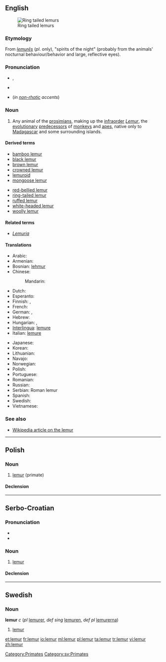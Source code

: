 {{also|Lemur|lémur}}
==English==
[[Image:Ring tailed lemurs.jpg|thumb|Ring tailed lemurs]]

===Etymology===
From {{etyl|la}} ''[[lemures|lemurēs]]'' (''pl''. only), "spirits of the night" (probably from the animals' nocturnal behaviour/behavior and large, reflective eyes).

===Pronunciation===
* {{IPA|/ˈliːmə(r)/}}, {{SAMPA|/"li:m@(r)/}}
* {{rhymes|iːmə(r)}}
* {{homophones|Lima}} (''in [[non-rhotic]] accents'')

===Noun===
{{en-noun}}

# Any animal of the [[prosimian]]s, making up the [[infraorder]] ''[[Lemur]]'', the [[evolutionary]] [[predecessor]]s of [[monkey]]s and [[ape]]s, native only to [[Madagascar]] and some surrounding islands.

====Derived terms====
{{rel-top|terms derived from ''lemur (noun)''}}
* [[bamboo lemur]]
* [[black lemur]]
* [[brown lemur]]
* [[crowned lemur]]
* [[lemuroid]]
* [[mongoose lemur]]
{{rel-mid}}
* [[red-bellied lemur]]
* [[ring-tailed lemur]]
* [[ruffed lemur]]
* [[white-headed lemur]]
* [[woolly lemur]]
{{rel-bottom}}

====Related terms====
* ''[[Lemuria]]''

====Translations====
{{trans-top|any animal of the prosimians, making up the infraorder Lemuriformes}}
* Arabic: {{t|ar|لیمور|m|tr=limuur}}
* Armenian: {{t-|hy|լեմուր|tr=lemur}}
* Bosnian: [[lehmur]] {{m}}
* Chinese:
*: Mandarin: {{t|cmn|狐猴|tr=húhóu|sc=Hani}}
* Dutch: {{t-|nl|lemur}}
* Esperanto: {{t|eo|lemuro}}
* Finnish: {{t-|fi|puoliapina}}, {{t+|fi|maki}}
* French: {{t+|fr|lémur|m}}
* German: {{t+|de|Lemur|m}}, {{t-|de|Lemure|m}}
* Hebrew: {{t-|he|למור|alt=לֶמוּר}}
* Hungarian: {{t-|hu|maki}}, {{t-|hu|makimajom}}
* [[Interlingua]]: [[lemure#Interlingua|lemure]]
* Italian: [[lemure#Italian|lemure]] {{m}}
{{trans-mid}}
* Japanese: {{t|ja|キツネザル|tr=kitsunezaru}}
* Korean: {{t|ko|여우원숭이|tr=yeou-weonsungi|sc=Hang}}
* Lithuanian: {{t-|lt|lemūras|m}}
* Navajo: {{tø|nv|mágí bitseeʼ noodǫ́zígíí}}
* Norwegian: {{t-|no|lemur|m}}
* Polish: {{t+|pl|lemur|m}}
* Portuguese: {{t-|pt|lêmure|m}}
* Romanian: {{t-|ro|lemur}}
* Russian: {{t+|ru|лемур|m|tr=lemúr}}
* Serbian: Roman lemur
* Spanish: {{t+|es|lémur|m}}
* Swedish: {{t-|sv|lemur}}
* Vietnamese: {{t-|vi|vượn cáo|xs=Vietnamese}}
{{trans-bottom}}

===See also===
* [[w:Lemur|Wikipedia article on the lemur]]

[[Category:Primates]]

----

==Polish==

===Noun===
{{pl-noun|m}}

# [[lemur#English|lemur]] (primate)

====Declension====
{{pl-decl-noun
|lemur|lemury
|lemura|lemurów
|lemurowi|lemurom
|lemura|lemury
|lemurem|lemurami
|lemurze|lemurach
|lemurze|lemury
}}

----

==Serbo-Croatian==

===Pronunciation===
* {{IPA|/lěmuːr/|lang=sh}}
* {{hyphenation|le|mur}}

===Noun===
{{sh-noun|g=m|head=lèmūr|r|лемур|лѐмӯр}}

# [[#English|lemur]]

====Declension====
{{sh-decl-noun
|lèmūr|lemuri
|lemúra|lemura
|lemuru|lemurima
|lemura|lemure
|lemure|lemuri
|lemuru|lemurima
|lemurom|lemurima
}}

----

==Swedish==

===Noun===
'''lemur''' ''c'' (''pl'' [[lemurer]], ''def sing'' [[lemuren]], ''def pl'' [[lemurerna]])

# [[#English|lemur]]

[[Category:sv:Primates]]

[[et:lemur]]
[[fr:lemur]]
[[io:lemur]]
[[ml:lemur]]
[[pl:lemur]]
[[ta:lemur]]
[[tr:lemur]]
[[vi:lemur]]
[[zh:lemur]]